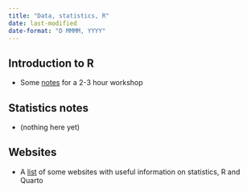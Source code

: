 ```yaml
---
title: "Data, statistics, R"
date: last-modified
date-format: "D MMMM, YYYY"
---
```


## Introduction to R
- Some [notes](introduction_to_R.qmd) for a 2-3 hour workshop 

## Statistics notes
- (nothing here yet)

## Websites
- A [list](statistics_websites.qmd) of some websites with useful information on statistics, R and Quarto


